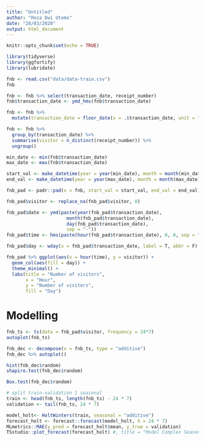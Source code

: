 ---
title: "Untitled"
author: "Reza Dwi Utomo"
date: "28/03/2020"
output: html_document
---

```{r setup, include=FALSE}
knitr::opts_chunk$set(echo = TRUE)
```

```{r message=FALSE}
library(tidyverse)
library(ggfortify)
library(lubridate)
```


```{r}
fnb <- read.csv("data/data-train.csv")
fnb
```

```{r}
fnb <- fnb %>% select(transaction_date, receipt_number)
fnb$transaction_date <- ymd_hms(fnb$transaction_date)
```

```{r}
fnb <- fnb %>% 
  mutate(transaction_date = floor_date(x = .$transaction_date, unit = "hour"))

```

```{r}
fnb <- fnb %>% 
  group_by(transaction_date) %>% 
  summarise(visitor = n_distinct(receipt_number)) %>% 
  ungroup()
```

```{r}
min_date <- min(fnb$transaction_date)
max_date <- max(fnb$transaction_date)

start_val <- make_datetime(year = year(min_date), month = month(min_date), day = day(min_date), hour = hour(hms("00:00:00")))
end_val <- make_datetime(year = year(max_date), month = month(max_date), day = day(max_date), hour = hour(max_date))

fnb_pad <- padr::pad(x = fnb, start_val = start_val, end_val = end_val)


```

```{r}
fnb_pad$visitor <- replace_na(fnb_pad$visitor, 0)
```

```{r}
fnb_pad$date <- ymd(paste(year(fnb_pad$transaction_date),
                      month(fnb_pad$transaction_date), 
                      day(fnb_pad$transaction_date), 
                      sep = "-"))
fnb_pad$time <- hms(paste(hour(fnb_pad$transaction_date), 0, 0, sep = ":"))

fnb_pad$day <- wday(x = fnb_pad$transaction_date, label = T, abbr = F)
```

```{r}
fnb_pad %>% ggplot(aes(x = hour(time), y = visitor)) +
  geom_col(aes(fill = day)) +
  theme_minimal() +
  labs(title = "Number of visitors",
       x = "Hour",
       y = "Number of visitors",
       fill = "Day")
```

# Modelling

```{r}
fnb_ts <- ts(data = fnb_pad$visitor, frequency = 24*7)
autoplot(fnb_ts)
```

```{r}
fnb_dec <- decompose(x = fnb_ts, type = "additive") 
fnb_dec %>% autoplot()
```

```{r}
hist(fnb_dec$random)
shapiro.test(fnb_dec$random)
```

```{r}
Box.test(fnb_dec$random)
```

```{r}
# split train-validation 1 seasonal
train <- head(fnb_ts, length(fnb_ts) - 24 * 7)
validation <- tail(fnb_ts, 24 * 7)
```

```{r}
model_holt<- HoltWinters(train, seasonal = "additive")
forecast_holt <- forecast::forecast(model_holt, h = 24 * 7)
MLmetrics::MAE(y_pred = forecast_holt$mean, y_true = validation)
TSstudio::plot_forecast(forecast_holt) #, title = "Model Complex Seasonality")
```

```{r}

```


